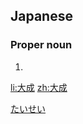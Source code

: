 ==Japanese==
{{ja-kanjitab|大|成}}

===Proper noun===
{{ja-pos|proper|たいせい}}

# {{given name|male|lang=ja}}

[[Category:Japanese male given names|たいせい]]

[[li:大成]]
[[zh:大成]]
